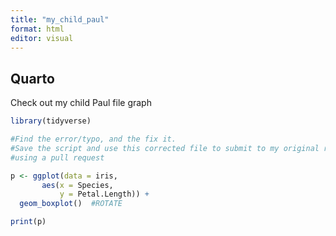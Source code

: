 ```yaml
---
title: "my_child_paul"
format: html
editor: visual
---
```


## Quarto

Check out my child Paul file graph

```r
library(tidyverse)

#Find the error/typo, and the fix it.
#Save the script and use this corrected file to submit to my original repository
#using a pull request

p <- ggplot(data = iris, 
       aes(x = Species, 
           y = Petal.Length)) + 
  geom_boxplot()  #ROTATE

print(p)
```

